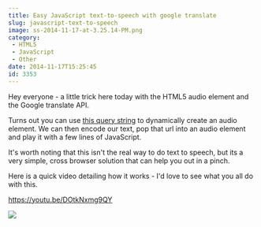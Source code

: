 ```yaml
---
title: Easy JavaScript text-to-speech with google translate
slug: javascript-text-to-speech
image: ss-2014-11-17-at-3.25.14-PM.png
category:
 - HTML5
 - JavaScript
 - Other
date: 2014-11-17T15:25:45
id: 3353
---
```


Hey everyone - a little trick here today with the HTML5 audio element and the Google translate API.

Turns out you can use <a href="https://translate.google.com/translate_tts?ie=UTF-8&q=hi%20this%20is%20wes&tl=en" target="_blank">this query string</a> to dynamically create an audio element. We can then encode our text, pop that url into an audio element and play it with a few lines of JavaScript.

It's worth noting that this isn't the real way to do text to speech, but its a very simple, cross browser solution that can help you out in a pinch.

Here is a quick video detailing how it works - I'd love to see what you all do with this.

https://youtu.be/DOtkNxmg9QY

<a href="https://sublimetextbook.com/?utm_source=texttospeech&utm_medium=banner&utm_campaign=product"><img src="facebook-share2.png" /></a>
